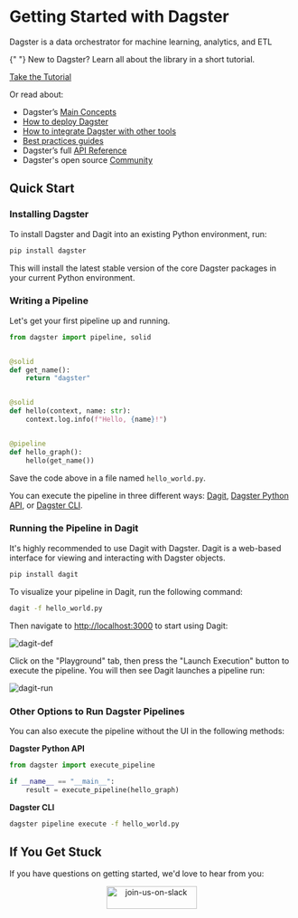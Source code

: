 # Getting Started with Dagster

<p className="text-2xl mt-0 text-gray-500 tracking-tight font-light">
  Dagster is a data orchestrator for machine learning, analytics, and ETL
</p>

<div className="md:col-span-3 flex flex-wrap md:flex-nowrap items-center bg-gradient-to-b from-blue-400 to-blue-500 shadow-lg rounded-2xl py-6 md:py-2 px-6 md:pr-5 space-y-4 md:space-y-0 md:space-x-8">
  <p className="flex-auto text-white text-lg">
    {" "}
    New to Dagster? Learn all about the library in a short tutorial.
  </p>
  <a
    href="/tutorial"
    className="flex-none bg-blue-600 hover:bg-blue-700 transition-colors duration-200 text-white font-semibold rounded-lg py-3 px-4 no-underline"
  >
    Take the Tutorial
  </a>
</div>

Or read about:

- Dagster’s [Main Concepts](/concepts)
- [How to deploy Dagster](/deployment)
- [How to integrate Dagster with other tools](/integrations)
- [Best practices guides](/guides)
- Dagster’s full [API Reference](/\_apidocs)
- Dagster's open source [Community](/community)

## Quick Start

### Installing Dagster

To install Dagster and Dagit into an existing Python environment, run:

```bash
pip install dagster
```

This will install the latest stable version of the core Dagster packages in your current Python environment.

### Writing a Pipeline

Let's get your first pipeline up and running.

```python file=/getting_started/hello_world.py startafter=start_pipeline_marker endbefore=end_pipeline_marker
from dagster import pipeline, solid


@solid
def get_name():
    return "dagster"


@solid
def hello(context, name: str):
    context.log.info(f"Hello, {name}!")


@pipeline
def hello_graph():
    hello(get_name())
```

Save the code above in a file named `hello_world.py`.

<!--
  TODO: update links once we have pipeline execution concept page
  https://github.com/dagster-io/dagster/issues/3964
-->

You can execute the pipeline in three different ways: [Dagit](/concepts/dagit/dagit), [Dagster Python API](/\_apidocs/execution#dagster.execute_pipeline), or [Dagster CLI](/\_apidocs/cli#dagster-pipeline-execute).

### Running the Pipeline in Dagit

It's highly recommended to use Dagit with Dagster. Dagit is a web-based interface for viewing and interacting with Dagster objects.

```bash
pip install dagit
```

To visualize your pipeline in Dagit, run the following command:

```bash
dagit -f hello_world.py
```

Then navigate to <http://localhost:3000> to start using Dagit:

<Image
alt="dagit-def"
src="/images/getting-started/dagit-def.png"
width={4032}
height={2454}
/>

Click on the "Playground" tab, then press the "Launch Execution" button to execute the pipeline. You will then see Dagit launches a pipeline run:

<Image
alt="dagit-run"
src="/images/getting-started/dagit-run.png"
width={4032}
height={2454}
/>

### Other Options to Run Dagster Pipelines

You can also execute the pipeline without the UI in the following methods:

**Dagster Python API**

```python file=/getting_started/hello_world.py startafter=start_execute_marker endbefore=end_execute_marker
from dagster import execute_pipeline

if __name__ == "__main__":
    result = execute_pipeline(hello_graph)
```

**Dagster CLI**

```bash
dagster pipeline execute -f hello_world.py
```

## If You Get Stuck

If you have questions on getting started, we'd love to hear from you:

<p align="center">
  <a href="https://dagster-slackin.herokuapp.com/" target="_blank">
    <Image
      alt="join-us-on-slack"
      src="/assets/join-us-on-slack.png"
      width="160"
      height="40"
    />
  </a>
</p>
